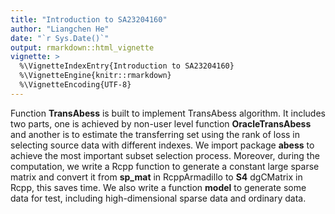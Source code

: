 ```yaml
---
title: "Introduction to SA23204160"
author: "Liangchen He"
date: "`r Sys.Date()`"
output: rmarkdown::html_vignette
vignette: >
  %\VignetteIndexEntry{Introduction to SA23204160}
  %\VignetteEngine{knitr::rmarkdown}
  %\VignetteEncoding{UTF-8}
---
```


Function __TransAbess__ is built to implement TransAbess algorithm. It includes two parts, one is achieved by non-user level function __OracleTransAbess__ and another is to estimate the transferring set using the rank of loss in selecting source data with different indexes. We import package __abess__ to achieve the most important subset selection process. Moreover, during the computation, we write a Rcpp function to generate a constant large sparse matrix and convert it from __sp_mat__ in RcppArmadillo to __S4__ dgCMatrix in Rcpp, this saves time. We also write a function __model__ to generate some data for test, including high-dimensional sparse data and ordinary data.